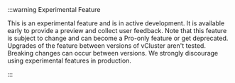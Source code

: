 
<br></br>
:::warning Experimental Feature

This is an experimental feature and is in active development. It is available early to provide a preview and collect user feedback. Note that this feature is subject to change and can become a Pro-only feature or get deprecated. Upgrades of the feature between versions of vCluster aren't tested. Breaking changes can occur between versions. We strongly discourage using experimental features in production.

:::
